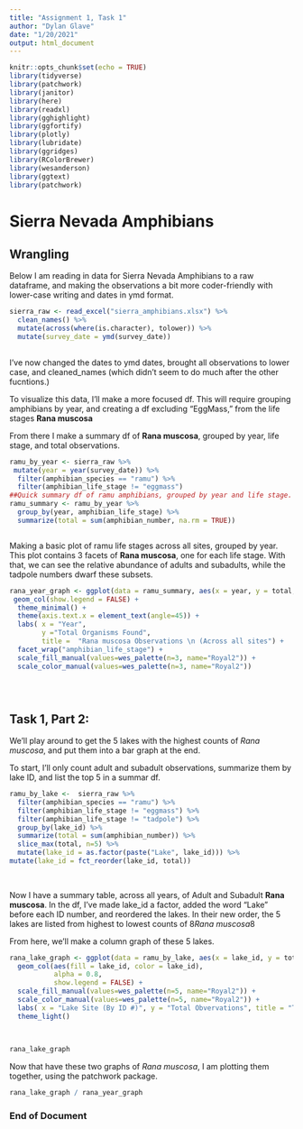 ```yaml
--- 
title: "Assignment 1, Task 1"
author: "Dylan Glave"
date: "1/20/2021"
output: html_document
---
```



```r
knitr::opts_chunk$set(echo = TRUE)
library(tidyverse)
library(patchwork)
library(janitor)
library(here)
library(readxl)
library(gghighlight)
library(ggfortify)
library(plotly)
library(lubridate)
library(ggridges)
library(RColorBrewer)
library(wesanderson)
library(ggtext)
library(patchwork)
```


# Sierra Nevada Amphibians

## Wrangling

Below I am reading in data for Sierra Nevada Amphibians to a raw dataframe, and making the observations a bit more coder-friendly with lower-case writing and dates in ymd format. 

```r
sierra_raw <- read_excel("sierra_amphibians.xlsx") %>% 
  clean_names() %>% 
  mutate(across(where(is.character), tolower)) %>% 
  mutate(survey_date = ymd(survey_date))
  

```

I've now changed the dates to ymd dates, brought all observations to lower case, and cleaned_names (which didn't seem to do much after the other fucntions.)

To visualize this data, I'll make a more focused df. 
This will require grouping amphibians by year, and creating a df excluding "EggMass," from the life stages **Rana muscosa**

From there I make a summary df of **Rana muscosa**, grouped by year, life stage, and total observations. 

```r
ramu_by_year <- sierra_raw %>% 
 mutate(year = year(survey_date)) %>% 
  filter(amphibian_species == "ramu") %>% 
  filter(amphibian_life_stage != "eggmass") 
##Quick summary df of ramu amphibians, grouped by year and life stage.
ramu_summary <- ramu_by_year %>% 
  group_by(year, amphibian_life_stage) %>% 
  summarize(total = sum(amphibian_number, na.rm = TRUE))



```

Making a basic plot of ramu life stages across all sites, grouped by year. This plot contains 3 facets of **Rana muscosa**, one for each life stage. With that, we can see the relative abundance of adults and subadults, while the tadpole numbers dwarf these subsets. 

```r
rana_year_graph <- ggplot(data = ramu_summary, aes(x = year, y = total, fill = amphibian_life_stage, color = amphibian_life_stage)) +
 geom_col(show.legend = FALSE) +
  theme_minimal() +
  theme(axis.text.x = element_text(angle=45)) +
  labs( x = "Year",
        y ="Total Organisms Found", 
        title =  "Rana muscosa Observations \n (Across all sites") +
  facet_wrap("amphibian_life_stage") +
  scale_fill_manual(values=wes_palette(n=3, name="Royal2")) +
  scale_color_manual(values=wes_palette(n=3, name="Royal2")) 

  
 
```

## Task 1, Part 2: 

We'll play around to get the 5 lakes with the highest counts of *Rana muscosa*, and put them into a bar graph at the end. 

To start, I'll only count adult and subadult observations, summarize them by lake ID, and list the top 5 in a summar df. 

```r
ramu_by_lake <-  sierra_raw %>% 
  filter(amphibian_species == "ramu") %>% 
  filter(amphibian_life_stage != "eggmass") %>% 
  filter(amphibian_life_stage != "tadpole") %>% 
  group_by(lake_id) %>% 
  summarize(total = sum(amphibian_number)) %>% 
  slice_max(total, n=5) %>% 
  mutate(lake_id = as.factor(paste("Lake", lake_id))) %>% 
mutate(lake_id = fct_reorder(lake_id, total))
  
  
```

Now I have a summary table, across all years, of Adult and Subadult **Rana muscosa**. In the df, I've made lake_id a factor, added the word "Lake" before each ID number, and reordered the lakes. In their new order, the 5 lakes are listed from highest to lowest counts of 8*Rana muscosa*8

From here, we'll make a column graph of these 5 lakes. 

```r
rana_lake_graph <- ggplot(data = ramu_by_lake, aes(x = lake_id, y = total)) +
  geom_col(aes(fill = lake_id, color = lake_id), 
           alpha = 0.8,
           show.legend = FALSE) +
  scale_fill_manual(values=wes_palette(n=5, name="Royal2")) +
  scale_color_manual(values=wes_palette(n=5, name="Royal2")) +
  labs( x = "Lake Site (By ID #)", y = "Total Obvervations", title = "Top Five sites of Adult and Subadult \n Rana muscosa (Across all years)") +
  theme_light()
  
  

rana_lake_graph

```


Now that have these two graphs of *Rana muscosa*, I am plotting them together, using the patchwork package. 

```r
rana_lake_graph / rana_year_graph
```



### End of Document

